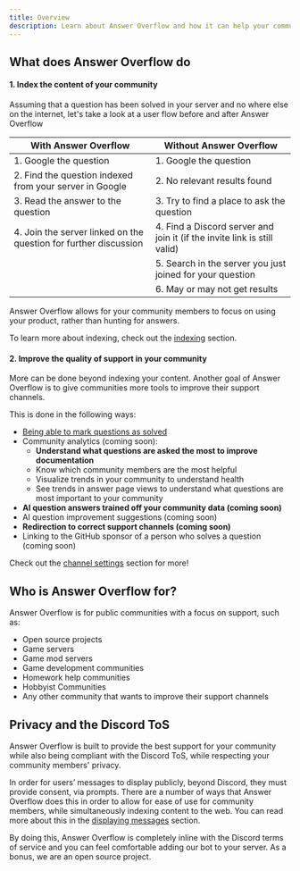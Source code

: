 ```yaml
---
title: Overview
description: Learn about Answer Overflow and how it can help your community
---
```


## What does Answer Overflow do


#### 1. Index the content of your community

Assuming that a question has been solved in your server and no where else on the internet, let's take a look at a user flow before and after Answer Overflow

| With Answer Overflow                                             | Without Answer Overflow                                                  |
| ---------------------------------------------------------------- | ------------------------------------------------------------------------ |
| 1. Google the question                                           | 1. Google the question                                                   |
| 2. Find the question indexed from your server in Google          | 2. No relevant results found                                             |
| 3. Read the answer to the question                               | 3. Try to find a place to ask the question                               |
| 4. Join the server linked on the question for further discussion | 4. Find a Discord server and join it (if the invite link is still valid) |
|                                                                  | 5. Search in the server you just joined for your question                |
|                                                                  | 6. May or may not get results                                            |

Answer Overflow allows for your community members to focus on using your product, rather than hunting for answers.

To learn more about indexing, check out the [indexing](/channel-settings/indexing) section.

#### 2. Improve the quality of support in your community

More can be done beyond indexing your content. Another goal of Answer Overflow is to give communities more tools to improve their support channels.

This is done in the following ways:

- [Being able to mark questions as solved](/channel-settings/mark-solution)
- Community analytics (coming soon):
  - **Understand what questions are asked the most to improve documentation**
  - Know which community members are the most helpful
  - Visualize trends in your community to understand health
  - See trends in answer page views to understand what questions are most important to your community
- **AI question answers trained off your community data (coming soon)**
- AI question improvement suggestions (coming soon)
- **Redirection to correct support channels (coming soon)**
- Linking to the GitHub sponsor of a person who solves a question (coming soon)

Check out the [channel settings](/channel-settings) section for more!

## Who is Answer Overflow for?

Answer Overflow is for public communities with a focus on support, such as:

- Open source projects
- Game servers
- Game mod servers
- Game development communities
- Homework help communities
- Hobbyist Communities
- Any other community that wants to improve their support channels



## Privacy and the Discord ToS

Answer Overflow is built to provide the best support for your community while also being compliant with the Discord ToS, while respecting your community members' privacy.

In order for users’ messages to display publicly, beyond Discord, they must provide consent, via prompts. There are a number of ways that Answer Overflow does this in order to allow for ease of use for community members, while simultaneously indexing content to the web. You can read more about this in the [displaying messages](/user-settings/displaying-messages) section.

By doing this, Answer Overflow is completely inline with the Discord terms of service and you can feel comfortable adding our bot to your server. As a bonus, we are an open source project.
